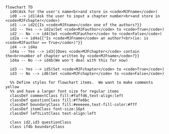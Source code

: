 ```mermaid
flowchart TD
  id0(Ask for the user's name<br>and store in <code>MJFname</code>)
  id0 --> id1(Ask the user to input a chapter number<br>and store in <code>MJFchapter</code>)
  id1 --> id2{{Is <code>MJFname</code> one of the authors?}}
  id2 -- Yes --> id2a(Set <code>MJFauthor</code> to <code>True</code>)
  id2 -- No --> id4(Set <code>MJFauthor</code> to <code>False</code>)
  id2a --> id4a{{"Is <code>MJFname</code> an author?<br>(ie: is <code>MJFauthor == True</code>)"}}
  id4 --> id4a
  id4a -- Yes --> id3{{Does <code>MJFchapter</code> contain the<br>number of chapter written by <code>MJFname</code>?}}
  id4a -- No --> id4b(We won't deal with this for now)

  id3 -- Yes --> id5(Set <code>MJFchapter</code> to <code>True</code>)
  id3 -- No --> id6(Set <code>MJFchapter</code> to <code>False</code>)

  %% Define styles for flowchart items.  We want to make comments yellow
  %% and have a larger font size for regular items
  classDef commentClass fill:#faffd6,text-align:left
  classDef questionClass fill:#ffe6bc
  classDef boundaryClass fill:#eeeeee,text-fill-color:#fff
  classDef itemClass font-size:16pt
  classDef leftListClass text-align:left

  class id2,id3 questionClass
  class if4b boundaryClass
```
